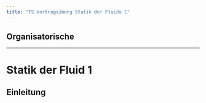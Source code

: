 ```yaml
---
title: "TS Vortragsübung Statik der Fluide 1"
---
```


## Organisatorische

---
# Statik der Fluid 1
## Einleitung
